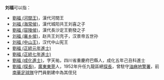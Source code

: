 '''刘福'''可以指：
* [[劉福_(河間王)|劉福 (河間王)]]，漢代河間王
* [[刘福_(海常侯)|刘福 (海常侯)]]，漢代城阳共王刘喜之子
* [[劉福_(容陵侯)|劉福 (容陵侯)]]，漢代長沙定王劉發之子
* [[刘福_(襄乡侯)|刘福 (襄乡侯)]]，赵共王刘充子，汉景帝五世孙
* [[刘福_(中山王)|刘福 (中山王)]]，汉代中山宪王
* [[劉福_(正統元年進士)|劉福 (正統元年進士)]]
* [[劉福_(正統七年進士)|劉福 (正統七年進士)]]
* [[劉福_(成化進士)|劉福 (成化進士)]]，字天祐，四川省重慶府巴縣人，成化五年己丑科進士
* [[劉福_(探長)|劉福 (探長)]]，[[广东省|廣東]][[东莞市|東莞]]人，1952年升任九龍區總[[探長|探長]]，曾駐守[[油麻地警署|油麻地警署]]，前[[南華足球隊|南華足球隊]]守門員劉建中為其侄兒

{{Disambiguation|Cat=二字刘姓人名消歧义|fu}}